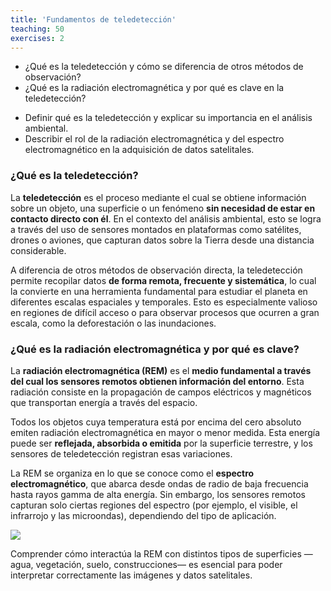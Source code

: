 ```yaml
---
title: 'Fundamentos de teledetección'
teaching: 50
exercises: 2
---
```


:::::::::::::::::::::::::::::::::::::: questions 

- ¿Qué es la teledetección y cómo se diferencia de otros métodos de observación?
- ¿Qué es la radiación electromagnética y por qué es clave en la teledetección?

::::::::::::::::::::::::::::::::::::::::::::::::

::::::::::::::::::::::::::::::::::::: objectives

- Definir qué es la teledetección y explicar su importancia en el análisis ambiental.
- Describir el rol de la radiación electromagnética y del espectro electromagnético en la adquisición de datos satelitales.

::::::::::::::::::::::::::::::::::::::::::::::::

### ¿Qué es la teledetección?

La **teledetección** es el proceso mediante el cual se obtiene información sobre un objeto, una superficie o un fenómeno **sin necesidad de estar en contacto directo con él**. En el contexto del análisis ambiental, esto se logra a través del uso de sensores montados en plataformas como satélites, drones o aviones, que capturan datos sobre la Tierra desde una distancia considerable.

A diferencia de otros métodos de observación directa, la teledetección permite recopilar datos **de forma remota, frecuente y sistemática**, lo cual la convierte en una herramienta fundamental para estudiar el planeta en diferentes escalas espaciales y temporales. Esto es especialmente valioso en regiones de difícil acceso o para observar procesos que ocurren a gran escala, como la deforestación o las inundaciones.

### ¿Qué es la radiación electromagnética y por qué es clave?

La **radiación electromagnética (REM)** es el **medio fundamental a través del cual los sensores remotos obtienen información del entorno**. Esta radiación consiste en la propagación de campos eléctricos y magnéticos que transportan energía a través del espacio.

Todos los objetos cuya temperatura está por encima del cero absoluto emiten radiación electromagnética en mayor o menor medida. Esta energía puede ser **reflejada, absorbida o emitida** por la superficie terrestre, y los sensores de teledetección registran esas variaciones.

La REM se organiza en lo que se conoce como el **espectro electromagnético**, que abarca desde ondas de radio de baja frecuencia hasta rayos gamma de alta energía. Sin embargo, los sensores remotos capturan solo ciertas regiones del espectro (por ejemplo, el visible, el infrarrojo y las microondas), dependiendo del tipo de aplicación.

![](../assets/includes/REM.svg)

Comprender cómo interactúa la REM con distintos tipos de superficies —agua, vegetación, suelo, construcciones— es esencial para poder interpretar correctamente las imágenes y datos satelitales.
